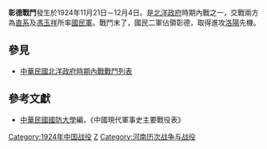 {{Infobox Military Conflict|
campaign=|
image=|
caption=|
conflict=彰德戰鬥|
date=1924年11月21日－12月4日|
place=[[中國|中國]][[河南|河南]]|
result=國民二軍佔領彰德|
combatant1=直軍|
combatant2=國民二軍| 
commander1=[[張福來|張福來]]|
commander2=[[胡景翼|胡景翼]]|
strength1=|
strength2=|
casualties1=|
casualties2=|
}}
'''彰德戰鬥'''發生於1924年11月21日－12月4日。是[[北洋政府|北洋政府]]時期內戰之一，交戰兩方為[[直系|直系]]及[[馮玉祥|馮玉祥]]所率[[國民軍|國民軍]]。戰鬥末了，國民二軍佔領彰德，取得進攻[[洛陽|洛陽]]先機。

==參見==
*[[中華民國北洋政府時期內戰戰鬥列表|中華民國北洋政府時期內戰戰鬥列表]]

==參考文獻==
*[[中華民國|中華民國]][[國防大學_(臺灣)|國防大學]]編，《中國現代軍事史主要戰役表》

[[Category:1924年中国战役|Category:1924年中国战役]]
[[Category:中华民国北洋政府时期内战战役|Z]]
[[Category:河南历次战争与战役|Category:河南历次战争与战役]]